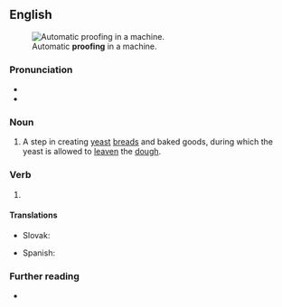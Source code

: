 ==English==
[[File:Home_Bread_Proofer.jpg|thumb|Automatic '''proofing''' in a machine.]]

===Pronunciation===
* {{IPA|/ˈpɹuːfɪŋ/|lang=en}}
* {{rhymes|uːfɪŋ|lang=en}}

===Noun===
{{en-noun|~}}

# A step in creating [[yeast]] [[bread]]s and baked goods, during which the yeast is allowed to [[leaven]] the [[dough]].

===Verb===
{{head|en|present participle}}

# {{present participle of|proof|lang=en|nocat=1}}

====Translations====
{{trans-top|to leaven the dough}}
* Slovak: {{t|sk|kysnutie}}
{{trans-mid}}
* Spanish: {{t+|es|levantamiento|m}}
{{trans-bottom}}

===Further reading===
* {{pedia|proofing (baking technique)}}